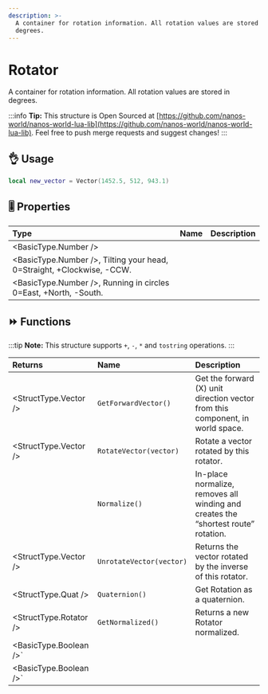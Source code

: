 ```yaml
---
description: >-
  A container for rotation information. All rotation values are stored in
  degrees.
---
```


# Rotator

A container for rotation information. All rotation values are stored in degrees.


:::info
**Tip:** This structure is Open Sourced at [https://github.com/nanos-world/nanos-world-lua-lib](https://github.com/nanos-world/nanos-world-lua-lib). Feel free to push merge requests and suggest changes!
:::

## 👌 Usage

```lua
local new_vector = Vector(1452.5, 512, 943.1)
```

## 🎚 Properties

| **Type** | **Name** | **Description** |
| :--- | :--- | :--- |
| <BasicType.Number /> |
| <BasicType.Number />, Tilting your head, 0=Straight, +Clockwise, -CCW. |
| <BasicType.Number />, Running in circles 0=East, +North, -South. |

## ⏩ Functions

:::tip
**Note:** This structure supports `+`, `-`, `*` and `tostring` operations.
:::

| **Returns** | **Name** | **Description** |
| :--- | :--- | :--- |
| <StructType.Vector /> | `GetForwardVector()` | Get the forward \(X\) unit direction vector from this component, in world space. |
| <StructType.Vector /> | `RotateVector(vector)` | Rotate a vector rotated by this rotator. |
|  | `Normalize()` | In-place normalize, removes all winding and creates the “shortest route” rotation. |
| <StructType.Vector /> | `UnrotateVector(vector)` | Returns the vector rotated by the inverse of this rotator. |
| <StructType.Quat /> | `Quaternion()` | Get Rotation as a quaternion. |
| <StructType.Rotator /> | `GetNormalized()` | Returns a new Rotator normalized. |
| <BasicType.Boolean />` |  |
| <BasicType.Boolean />` |  |

